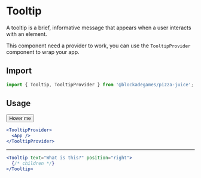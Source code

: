 
# Tooltip

A tooltip is a brief, informative message that appears when a user interacts with an element.

This component need a provider to work, you can use the `TooltipProvider` component to wrap your app.

## Import

```jsx
import { Tooltip, TooltipProvider } from '@blockadegames/pizza-juice';
```

## Usage

<TooltipProvider>
  <Tooltip text="What is this?" position="right">
    <Button color="destructive">Hover me</Button>
  </Tooltip>
</TooltipProvider>

```jsx
<TooltipProvider>
  <App />
</TooltipProvider>
```

---

```jsx
<Tooltip text="What is this?" position="right">
  {/* children */}
</Tooltip>
```
